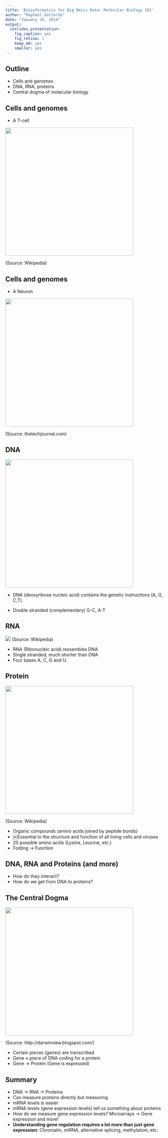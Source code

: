 ```yaml
---
title: 'Bioinformatics for Big Omics Data: Molecular Biology 101'
author: "Raphael Gottardo"
date: "January 14, 2014"
output:
  ioslides_presentation:
    fig_caption: yes
    fig_retina: 1
    keep_md: yes
    smaller: yes
---
```


## Outline

- Cells and genomes
- DNA, RNA, proteins
- Central dogma of molecular biology

## Cells and genomes

- A T-cell

<img src="http://upload.wikimedia.org/wikipedia/commons/thumb/6/62/Healthy_Human_T_Cell.jpg/1200px-Healthy_Human_T_Cell.jpg" width=400>

(Source: Wikipedia)

## Cells and genomes

- A Neuron

<img src="http://cdn.thetechjournal.com/wp-content/uploads/HLIC/798ace6285a8ef83e36ebc0667823b99.jpg" width=400>

(Source: thetechjournal.com)

## DNA

<img src="http://news.brown.edu/files/article_images/Senescence1.jpg" width=400>

- DNA (deoxyribose nucleic acid) contains the genetic instructions (A, G, C,T).

- Double stranded (complementary)
G-C, A-T


## RNA

<img src="http://upload.wikimedia.org/wikipedia/commons/d/d4/RNA-codons.png" wid  th=400>
(Source: Wikipedia)

- RNA (Ribonucleic acid) ressembles DNA
- Single stranded, much shorter than DNA
- Four bases A, C, G and U.

## Protein

<img src="http://upload.wikimedia.org/wikipedia/commons/9/98/Protein_IL2RA_PDB_1z92.png" width=400>

(Source: Wikipedia)

- Organic compounds (amino acids joined by peptide bonds)
- ￼Essential to the structure and function of all living cells and viruses
- 20 possible amino acids (Lysine, Leucine, etc.)
- Folding → Function

## DNA, RNA and Proteins (and more)

- How do they interact?
- How do we get from DNA to proteins?


## The Central Dogma

<img src="http://2.bp.blogspot.com/_d02IdL2kBZI/RqLBZhAbWfI/AAAAAAAAACU/RVZ8G85Kvyk/s1600/central+dogma+overview.jpg" width=400>

(Source: http://darwinview.blogspot.com/)


- Certain pieces (genes) are transcribed
- Gene &#8776; piece of DNA coding for a protein
- Gene &#8594; Protein (Gene is expressed)

## Summary

- DNA &#8594; RNA &#8594; Proteins
- Can measure proteins directly but measuring
- mRNA levels is easier
- mRNA levels (gene expression levels) tell us something about proteins
- How do we measure gene expression levels? Microarrays → Gene expression and more!
- **Understanding gene regulation requires a lot more than just gene expression**: Chromatin, miRNA, alternative splicing, methylation, etc.

